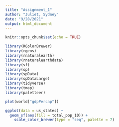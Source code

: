 ```yaml
---
title: "Assignment_1"
author: "Juliet, Sydney"
date: "9/28/2021"
output: html_document
---
```


```r
knitr::opts_chunk$set(echo = TRUE)
```

```r
library(RColorBrewer)
library(rgeos)
library(rnaturalearth)
library(rnaturalearthdata)
library(sf)
library(sp)
library(spData)
library(spDataLarge)
library(tidyverse)
library(tmap)
library(paletteer)
```

```r
plot(world["gdpPercap"])
```

```r
ggplot(data = us_states) +
  geom_sf(aes(fill = total_pop_10)) +
    scale_color_brewer(type = "seq", palette = 7)
  

```

